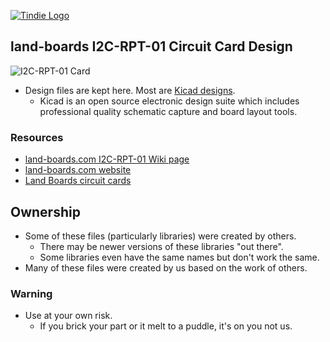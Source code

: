 <a href="https://www.tindie.com/products/land_boards/4-channel-i2c-multiplexer-i2c-rpt-01/" >
<img src="http://land-boards.com/blwiki/images/e/eb/Tindie-larges-v2.png" alt="Tindie Logo">
</img></a>

== land-boards I2C-RPT-01 Circuit Card Design ==

<img src="http://land-boards.com/blwiki/images/5/54/I2C-RPT-01-X2-CCA_6031-640px.jpg" alt="I2C-RPT-01 Card"></img>

* Design files are kept here. Most are [http://www.kicad-pcb.org/display/KICAD/KiCad+EDA+Software+Suite/ Kicad designs].
** Kicad is an open source electronic design suite which includes professional quality schematic capture and board layout tools.

=== Resources ===

* [http://land-boards.com/blwiki/index.php?title=I2C-RPT land-boards.com I2C-RPT-01 Wiki page]
* [http://land-boards.com/content/ land-boards.com website]
* [http://land-boards.com/blwiki/index.php Land Boards circuit cards]

== Ownership ==

* Some of these files (particularly libraries) were created by others.
** There may be newer versions of these libraries "out there".
** Some libraries even have the same names but don't work the same.
* Many of these files were created by us based on the work of others.

=== Warning ===

* Use at your own risk.
** If you brick your part or it melt to a puddle, it's on you not us.
